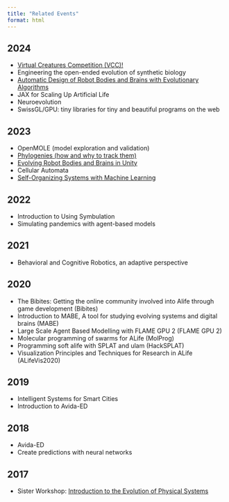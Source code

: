 ```yaml
---
title: "Related Events"
format: html
---
```


## 2024

- [Virtual Creatures Competition (VCC)!](https://sites.google.com/view/vcc-2024)
- Engineering the open-ended evolution of synthetic biology
- [Automatic Design of Robot Bodies and Brains with Evolutionary Algorithms](https://www.mn.uio.no/ifi/english/research/groups/robin/events/Tutorials/Tutorial-ALIFE2024/Tutorial-ALIFE2024)
- JAX for Scaling Up Artificial Life
- Neuroevolution
- SwissGL/GPU: tiny libraries for tiny and beautiful programs on the web

## 2023

- OpenMOLE (model exploration and validation)
- [Phylogenies (how and why to track them)](https://emilydolson.github.io/alife-phylogeny-tutorial/)
- [Evolving Robot Bodies and Brains in Unity](https://www.mn.uio.no/ifi/english/research/groups/robin/events/Tutorials/Tutorial%20-%20Artificial%20Life%20-%202023/Artificial%20Life%202023%20-%20Evolving%20Robot%20Bodies%20and%20Brains.html)
- Cellular Automata
- [Self-Organizing Systems with Machine Learning](https://selforgml.github.io/)

## 2022

- Introduction to Using Symbulation
- Simulating pandemics with agent-based models

## 2021

- Behavioral and Cognitive Robotics, an adaptive perspective

## 2020

- The Bibites: Getting the online community involved into Alife through game development (Bibites)
- Introduction to MABE, A tool for studying evolving systems and digital brains (MABE)
- Large Scale Agent Based Modelling with FLAME GPU 2 (FLAME GPU 2)
- Molecular programming of swarms for ALife (MolProg)
- Programming soft alife with SPLAT and ulam (HackSPLAT)
- Visualization Principles and Techniques for Research in ALife (ALifeVis2020)

## 2019

- Intelligent Systems for Smart Cities
- Introduction to Avida-ED

## 2018

- Avida-ED
- Create predictions with neural networks

## 2017

- Sister Workshop: [Introduction to the Evolution of Physical Systems](https://direct.mit.edu/artl/article-abstract/23/2/119/2860/Introduction-to-the-Evolution-of-Physical-Systems?redirectedFrom=fulltext)
